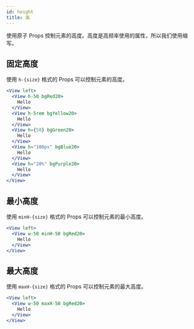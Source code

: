 ```yaml
---
id: height
title: 高
---
```


使用原子 Props 控制元素的高度。高度是高频率使用的属性，所以我们使用缩写。

## 固定高度

使用 `h-{size}` 格式的 Props 可以控制元素的高度。

```jsx live
<View left>
  <View h-50 bgRed20>
    Hello
  </View>
  <View h-5rem bgYellow20>
    Hello
  </View>
  <View h={50} bgGreen20>
    Hello
  </View>
  <View h="100px" bgBlue20>
    Hello
  </View>
  <View h="20%" bgPurple20>
    Hello
  </View>
</View>
```

## 最小高度

使用 `minH-{size}` 格式的 Props 可以控制元素的最小高度。

```jsx live
<View left>
  <View w-50 minH-50 bgRed20>
    Hello
  </View>
</View>
```

## 最大高度

使用 `maxH-{size}` 格式的 Props 可以控制元素的最大高度。

```jsx live
<View left>
  <View w-50 maxH-50 bgRed20>
    Hello
  </View>
</View>
```
